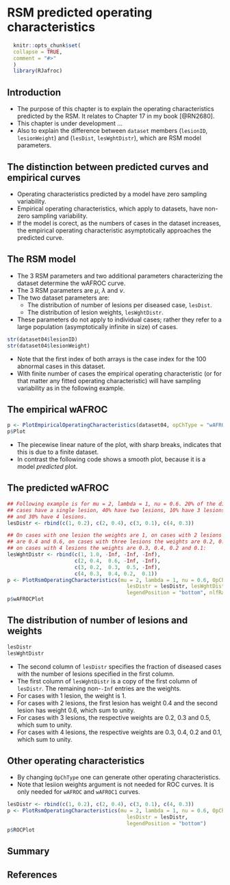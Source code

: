 # RSM predicted operating characteristics {#RsmOpCh}



```r
  knitr::opts_chunk$set(
  collapse = TRUE,
  comment = "#>"
  )
  library(RJafroc)
```

## Introduction
* The purpose of this chapter is to explain the operating characteristics predicted by the RSM. It relates to Chapter 17 in my book [@RN2680]. 
* This chapter is under development ...
* Also to explain the difference between `dataset` members (`lesionID`, `lesionWeight`) and (`lesDist`,  `lesWghtDistr`), which are RSM model parameters. 

## The distinction between predicted curves and empirical curves
* Operating characteristics predicted by a model have zero sampling variability.  
* Empirical operating characteristics, which apply to datasets, have non-zero sampling variability. 
* If the model is corect, as the numbers of cases in the dataset increases, the empirical operating characteristic asymptotically approaches the predicted curve. 

## The RSM model
* The 3 RSM parameters and two additional parameters characterizing the dataset determine the wAFROC curve.
* The 3 RSM parameters are $\mu$, $\lambda$ and $\nu$. 
* The two dataset parameters are:
    + The distribution of number of lesions per diseased case, `lesDist`.
    + The distribution of lesion weights, `lesWghtDistr`.
* These parameters do not apply to individual cases; rather they refer to a large population (asymptotically infinite in size) of cases. 

```r
str(dataset04$lesionID)
str(dataset04$lesionWeight)
```

* Note that the first index of both arrays is the case index for the 100 abnormal cases in this dataset. 
* With finite number of cases the empirical operating characteristic (or for that matter any fitted operating characteristic) will have sampling variability as in the following example.

## The empirical wAFROC

```r
p <- PlotEmpiricalOperatingCharacteristics(dataset04, opChType = "wAFROC")
p$Plot
```

* The piecewise linear nature of the plot, with sharp breaks, indicates that this is due to a finite dataset.
* In contrast the following code shows a smooth plot, because it is a model *predicted* plot.

## The predicted wAFROC

```r
## Following example is for mu = 2, lambda = 1, nu = 0.6. 20% of the diseased 
## cases have a single lesion, 40% have two lesions, 10% have 3 lesions, 
## and 30% have 4 lesions.  
lesDistr <- rbind(c(1, 0.2), c(2, 0.4), c(3, 0.1), c(4, 0.3))

## On cases with one lesion the weights are 1, on cases with 2 lesions the weights
## are 0.4 and 0.6, on cases with three lesions the weights are 0.2, 0.3 and 0.5, and
## on cases with 4 lesions the weights are 0.3, 0.4, 0.2 and 0.1: 
lesWghtDistr <- rbind(c(1, 1.0, -Inf, -Inf, -Inf), 
                      c(2, 0.4,  0.6, -Inf, -Inf), 
                      c(3, 0.2,  0.3,  0.5, -Inf), 
                      c(4, 0.3,  0.4, 0.2,  0.1))
p <- PlotRsmOperatingCharacteristics(mu = 2, lambda = 1, nu = 0.6, OpChType = "wAFROC",
                                       lesDistr = lesDistr, lesWghtDistr = lesWghtDistr, 
                                       legendPosition = "bottom", nlfRange = c(0, 1), llfRange = c(0, 1))
p$wAFROCPlot
```

## The distribution of number of lesions and weights 


```r
lesDistr
lesWghtDistr
```

* The second column of `lesDistr` specifies the fraction of diseased cases with the number of lesions specified in the first column.
* The first column of `lesWghtDistr` is a copy of the first column of `lesDistr`. The remaining non-`-Inf` entries are the weights. 
* For cases with 1 lesion, the weight is 1. 
* For cases with 2 lesions, the first lesion has weight 0.4 and the second lesion has weight 0.6, which sum to unity.
* For cases with 3 lesions, the respective weights are  0.2, 0.3 and 0.5, which sum to unity. 
* For cases with 4 lesions, the respective weights are  0.3, 0.4, 0.2 and 0.1, which sum to unity.


## Other operating characteristics
* By changing `OpChType` one can generate other operating characteristics.
* Note that lesiion weights argument is not needed for ROC curves. It is only needed for `wAFROC` and `wAFROC1` curves.

```r
lesDistr <- rbind(c(1, 0.2), c(2, 0.4), c(3, 0.1), c(4, 0.3))
p <- PlotRsmOperatingCharacteristics(mu = 2, lambda = 1, nu = 0.6, OpChType = "ROC",
                                       lesDistr = lesDistr,  
                                       legendPosition = "bottom")
p$ROCPlot
```


## Summary  



## References  
